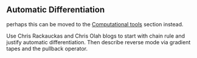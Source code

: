 ## Automatic Differentiation

perhaps this can be moved to the [Computational tools](../ComputationalTools) section instead.

Use Chris Rackauckas and Chris Olah blogs to start with chain rule and justify automatic differentiation. Then describe reverse mode via gradient tapes and the pullback operator.
